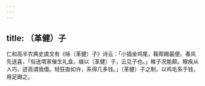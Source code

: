 ```yaml
---
---
---
```

title: （革健）子
---



仁和高半农典史虞文有《咏（革健）子》诗云：「小插金鸡尾，鞵帮踢最便。春风先送喜，「俗送壻家催生礼盒，缀以（革健）子，云见子也。」稚子况能颠。眼疾从人巧，迹高谓我儇。轻狂直如许，系得几多钱。」（革健）子之制，以鸡毛系于钱，用足踢之。